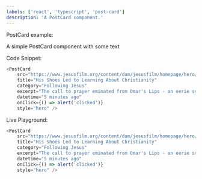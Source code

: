 ```yaml
---
labels: ['react', 'typescript', 'post-card']
description: 'A PostCard component.'
---
```



PostCard example:

A simple PostCard component with some text

Code Snippet:
```js
<PostCard 
    src="https://www.jesusfilm.org/content/dam/jesusfilm/homepage/hero/hero-omn21.png"
    title="His Shoes Led to Learning About Christianity"
    category="Following Jesus"
    excerpt="The call to prayer eminated from Omar's Lips - an eerie sound, out of place in the park. Omar and a group of 15 men bowed in sync."
    datetime="5 minutes ago"
    onClick={() => alert('clicked')}
    style="hero" />
```


Live Playground:
```js live
<PostCard 
    src="https://www.jesusfilm.org/content/dam/jesusfilm/homepage/hero/hero-omn21.png"
    title="His Shoes Led to Learning About Christianity"
    category="Following Jesus"
    excerpt="The call to prayer eminated from Omar's Lips - an eerie sound, out of place in the park. Omar and a group of 15 men bowed in sync."
    datetime="5 minutes ago"
    onClick={() => alert('clicked')}
    style="hero" />
```
